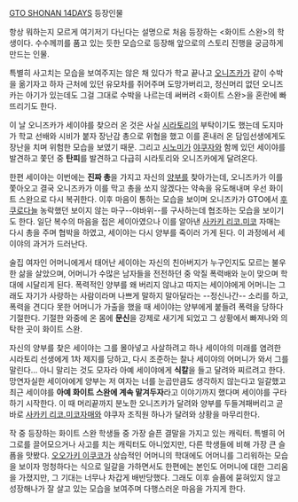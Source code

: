 [[GTO SHONAN 14DAYS]] 등장인물

항상 뭐하는지 모르게 여기저기 다닌다는 설명으로 처음 등장하는 <화이트 스완>의 학생이다. 수수께끼를 품고 있는 듯한 모습으로 등장해 앞으로의 스토리 진행을 궁금하게 만드는 인물.

특별히 사고치는 모습을 보여주지는 않은 채 있다가 학교 끝나고 [[오니즈카 에이키치|오니즈카]]가 같이 수박을 옮기자고 하자 근처에 있던 유모차를 쥐어주며 도망가버리고, 정신머리 없던 오니즈카는 아기가 있는데도 그걸 그대로 수박을 나르는데 써버려 <화이트 스완>을 혼란에 빠뜨리기도 한다.

이 날 오니즈카가 세이야를 찾으러 온 것은 사실 [[시라토리 아야메|시라토리]]의 부탁이기도 했는데 도지마가 학교 선배와 시비가 붙자 장난감 총으로 위협을 했고 이를 혼내러 온 담임선생에게도 장난을 치며 위험한 모습을 보였기 때문. 그리고 [[후지사키 시노미|시노미]]가 [[야쿠자]]와 함께 있던 세이야를 발견하고 쫓던 중 '''탄피'''를 발견하고 다급히 시라토리와 오니즈카에게 달려온다.

한편 세이야는 이번에는 '''진짜 총'''을 가지고 자신의 [[양부]]를 찾아가는데, 오니즈카가 이를 쫓아오고 결국 오니즈카가 이를 막고 총을 쏘지 않겠다는 약속을 유도해내며 우선 화이트 스완으로 다시 복귀한다. 이후 마음이 통하는 모습을 보이며 오니즈카가 GTO에서 [[후쿠로다 하지메|후쿠로다]]늘 농락했던 보이지 않는 마구--야바위--를 구사하는데 협조하는 모습을 보이기도 한다. 일단 복수의 마음을 접은 세이아였으나 이를 알아낸 [[사카키 리코.미코]] 자매는 다시 총을 주며 협박을 하였고, 세이야는 다시 양부를 죽이러 가게 된다. 이 과정에서 세이야의 과거가 드러난다.

술집 여자인 어머니에게서 태어난 세이야는 자신의 친아버지가 누구인지도 모르는 불우한 삶을 살았으며, 어머니가 수많은 남자들을 전전하던 중 악질 폭력배와 눈이 맞으며 학대에 시달리게 된다. 폭력적인 양부를 왜 버리지 않냐고 따지는 세이야에게 어머니는 그래도 자기가 사랑하는 사람이라며 나쁘게 말하지 말아달라는 --정신나간-- 소리를 하고, 폭력을 견디다 못한 어머니가 가출을 했을 때 세이야는 양부에게 붙들려 폭력을 당하다 기절한다. 기절한 와중에 온 몸에 '''문신'''을 강제로 새기게 되었고 그 상황에서 빠져나와 의탁한 곳이 화이트 스완.

자신의 양부를 찾은 세이야는 그를 몰아넣고 사살하려고 하나 세이야의 미래를 염려한 시라토리 선생에게 1차 제지를 당하고, 다시 조준하는 찰나 세이야의 어머니가 와서 그를 말린다... 아니 말리는 것도 모자라 아예 세이야에게 '''식칼'''을 들고 달려와 찌르려고 한다. 망연자실한 세이야에게 양부는 저 여자는 너를 눈곱만큼도 생각하지 않는다고 일갈했고 최근 세이야를 '''아예 화이트 스완에 계속 맡겨두자'''라고 이야기까지 했다며 세이야를 구타하기 시작한다. 이 때 머리끝까지 분노한 오니즈카가 달려와 양부를 두들겨패버리고 곧바로 [[사카키 리코.미코]]자매와 야쿠자 조직원 하나가 달려와 상황을 마무리한다.

작 중 등장하는 화이트 스완 학생들 중 가장 슬픈 결말을 가지고 있는 캐릭터. 특별히 어그로를 끌어모으거나 사고를 치는 캐릭터도 아니었지만, 다른 학생들에 비해 가장 큰 슬픔을 맛봤다. [[오오가키 이쿠코]]가 상습적인 어머니의 학대에도 어머니를 그리워하는 모습을 보이자 멍청하다는 식으로 일갈을 가하면서도 한편에는 본인도 어머니에 대한 그리움을 가졌지만, 그 기대는 너무나 차갑게 배반당했다. 그래도 이후 슬픔에 묻혀있지 않고 성장해나가 잘 살고 있는 모습을 보여주며 다행스러운 마음을 가지게 한다.
